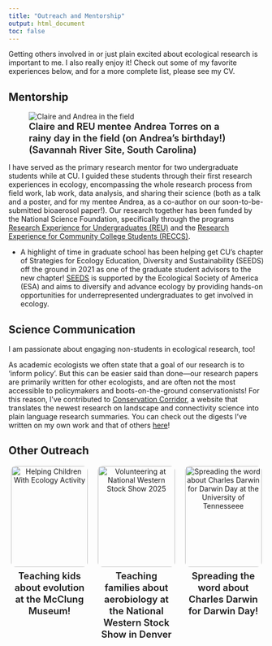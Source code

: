 ```yaml
---
title: "Outreach and Mentorship"
output: html_document
toc: false
---
```

```{=html}
<style>
  /* this just styles the big page title */
  #header h1.title {
    text-align: center;
    font-size: 2.5rem !important;
    margin-top: 0.5rem;
  }
</style>
```

Getting others involved in or just plain excited about ecological research is important to me. I also really enjoy it! Check out some of my favorite experiences below, and for a more complete list, please see my CV.

## Mentorship
<figure class="figure-left">
  <img src="assets/img/ClaireAndreaField.jpg" alt="Claire and Andrea in the field">
  <figcaption style="font-weight:600; font-size:1.15rem; line-height:1.25;">
    Claire and REU mentee Andrea Torres on a rainy day in the field (on Andrea's birthday!)
    (Savannah River Site, South Carolina)
  </figcaption>
</figure>

I have served as the primary research mentor for two undergraduate students while at CU. I guided these students through their first research experiences in ecology, encompassing the whole research process from field work, lab work, data analysis, and sharing their science (both as a talk and a poster, and for my mentee Andrea, as a co-author on our soon-to-be-submitted bioaerosol paper!). Our research together has been funded by the National Science Foundation, specifically through the programs [Research Experience for Undergraduates (REU)](https://www.nsf.gov/funding/initiatives/reu) and the [Research Experience for Community College Students (RECCS)](https://ceee.colorado.edu/programs/reccs).

* A highlight of time in graduate school has been helping get CU's chapter of Strategies for Ecology Education, Diversity and Sustainability (SEEDS) off the ground in 2021 as one of the graduate student advisors to the new chapter! [SEEDS](https://esa.org/seeds/) is supported by the Ecological Society of America (ESA) and aims to diversify and advance ecology by providing hands-on opportunities for underrepresented undergraduates to get involved in ecology. 

## Science Communication
I am passionate about engaging non-students in ecological research, too! 

As academic ecologists we often state that a goal of our research is to 'inform policy'. But this can be easier said than done—our research papers are primarily written for other ecologists, and are often not the most accessible to policymakers and boots-on-the-ground conservationists! For this reason, I've contributed to [Conservation Corridor](https://conservationcorridor.org), a website that translates the newest research on landscape and connectivity science into plain language research summaries. You can check out the digests I've written on my own work and that of others [here](https://conservationcorridor.org/author/claire-winfrey/)! 

## Other Outreach
<div class="img-row">
  <figure>
    <img src="assets/img/Darwin_b-day2019_noKidsFaces.jpg" alt="Helping Children With Ecology Activity">
    <figcaption>Teaching kids about evolution at the McClung Museum!</figcaption>
  </figure>
  <figure>
    <img src="assets/img/WesternStockShowVolunteering.jpg" alt="Volunteering at National Western Stock Show 2025">
    <figcaption>Teaching families about aerobiology at the National Western Stock Show in Denver </figcaption>
  </figure>
  <figure>
    <img src="assets/img/DarwinDay_2018.avif" alt="Spreading the word about Charles Darwin for Darwin Day at the University of Tennesseee">
    <figcaption>Spreading the word about Charles Darwin for Darwin Day!</figcaption>
  </figure>
</div>

<style>
.img-row {
  display: flex;
  flex-wrap: wrap;        /* allow wrapping on narrow screens */
  gap: 20px;              /* space between items */
  justify-content: center;
  margin-top: 15px;       /* extra space above row */
  margin-bottom: 15px;    /* extra space below row */
}

.img-row figure {
  flex: 0 1 30%;          /* target ~4 per row */
  max-width: 30%;
  margin: 0;              /* reset default figure margin */
  text-align: center;     /* center captions under images */
}

.img-row img {
  width: 100%;            /* image fills its figure */
  height: auto;           /* keep aspect ratio */
  border-radius: 9px;     /* optional rounded corners */
  display: block;         /* remove inline spacing under image */
  margin-bottom: 6px;     /* space between image and caption */
}

.img-row figcaption {
  font-size: 1.15rem;       /* slightly smaller text */
  font-weight:600;            /* grey for subtlety */
  line-height:1.25;
}


/* Mobile responsiveness */
@media (max-width: 600px) {
  .img-row figure {
    flex: 0 1 100%;       /* full width on small screens */
    max-width: 100%;
  }
}
</style>